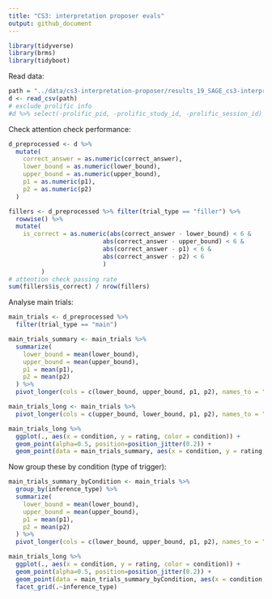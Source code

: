 ```yaml
---
title: "CS3: interpretation proposer evals"
output: github_document
---
```


```r
library(tidyverse)
library(brms)
library(tidyboot)
```

Read data:
```r
path = "../data/cs3-interpretation-proposer/results_19_SAGE_cs3-interpretation-proposer-evals_pilot-1_10.csv"
d <- read_csv(path)
# exclude prolific info
#d %>% select(-prolific_pid, -prolific_study_id, -prolific_session_id) %>% write_csv(path)
```

Check attention check performance:
```r
d_preprocessed <- d %>%
  mutate(
    correct_answer = as.numeric(correct_answer),
    lower_bound = as.numeric(lower_bound),
    upper_bound = as.numeric(upper_bound),
    p1 = as.numeric(p1),
    p2 = as.numeric(p2)
  )

fillers <- d_preprocessed %>% filter(trial_type == "filler") %>%
  rowwise() %>%
  mutate(
    is_correct = as.numeric(abs(correct_answer - lower_bound) < 6 &
                          abs(correct_answer - upper_bound) < 6 &
                          abs(correct_answer - p1) < 6 &
                          abs(correct_answer - p2) < 6
                          )
         )
# attention check passing rate
sum(fillers$is_correct) / nrow(fillers)
```

Analyse main trials:
```r
main_trials <- d_preprocessed %>%
  filter(trial_type == "main")

main_trials_summary <- main_trials %>%
  summarize(
    lower_bound = mean(lower_bound),
    upper_bound = mean(upper_bound),
    p1 = mean(p1),
    p2 = mean(p2)
  ) %>%
  pivot_longer(cols = c(lower_bound, upper_bound, p1, p2), names_to = "condition", values_to = "rating")

main_trials_long <- main_trials %>%
  pivot_longer(cols = c(upper_bound, lower_bound, p1, p2), names_to = "condition", values_to = "rating")

main_trials_long %>%
  ggplot(., aes(x = condition, y = rating, color = condition)) +
  geom_point(alpha=0.5, position=position_jitter(0.2)) +
  geom_point(data = main_trials_summary, aes(x = condition, y = rating, color = condition), size=5)
```

Now group these by condition (type of trigger):
```r
main_trials_summary_byCondition <- main_trials %>%
  group_by(inference_type) %>%
  summarize(
    lower_bound = mean(lower_bound),
    upper_bound = mean(upper_bound),
    p1 = mean(p1),
    p2 = mean(p2)
  ) %>%
  pivot_longer(cols = c(lower_bound, upper_bound, p1, p2), names_to = "condition", values_to = "rating")

main_trials_long %>%
  ggplot(., aes(x = condition, y = rating, color = condition)) +
  geom_point(alpha=0.5, position=position_jitter(0.2)) +
  geom_point(data = main_trials_summary_byCondition, aes(x = condition, y = rating, color = condition), size=5) +
  facet_grid(.~inference_type)
```